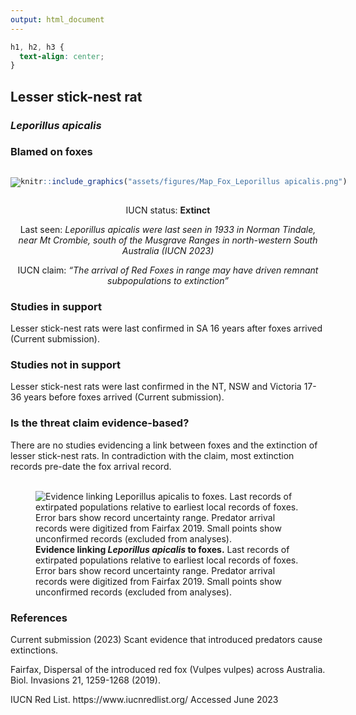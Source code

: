 ```yaml
---
output: html_document
---
```

```css
h1, h2, h3 {
  text-align: center;
}
```

## **Lesser stick-nest rat**
### *Leporillus apicalis*
### Blamed on foxes

:::: {style="display: flex;"}

::: {}

[![](assets/photos/Leporillus apicalis.png)](https://www.inaturalist.org/photos/136751?size=original)

:::

::: {}

:::

::: {}
  ```r
  knitr::include_graphics("assets/figures/Map_Fox_Leporillus apicalis.png")
  ```
:::

::::

<center>
IUCN status: **Extinct**

Last seen: *Leporillus apicalis were last seen in 1933 in Norman Tindale, near Mt Crombie, south of the Musgrave Ranges in north-western South Australia (IUCN 2023)*

IUCN claim: *"The arrival of Red Foxes in range may have driven remnant subpopulations to extinction"*

</center>


### Studies in support

Lesser stick-nest rats were last confirmed in SA 16 years after foxes arrived (Current submission).

### Studies not in support

Lesser stick-nest rats were last confirmed in the NT, NSW and Victoria 17-36 years before foxes arrived (Current submission).

### Is the threat claim evidence-based?

There are no studies evidencing a link between foxes and the extinction of lesser stick-nest rats. In contradiction with the claim, most extinction records pre-date the fox arrival record.
<br>
<br>

![**Evidence linking *Leporillus apicalis* to foxes.** Last records of extirpated populations relative to earliest local records of foxes. Error bars show record uncertainty range. Predator arrival records were digitized from Fairfax 2019. Small points show unconfirmed records (excluded from analyses).](assets/figures/Main_Evidence_Fox_Leporillus apicalis.png)

### References

Current submission (2023) Scant evidence that introduced predators cause extinctions.

Fairfax, Dispersal of the introduced red fox (Vulpes vulpes) across Australia. Biol. Invasions 21, 1259-1268 (2019).

IUCN Red List. https://www.iucnredlist.org/ Accessed June 2023

